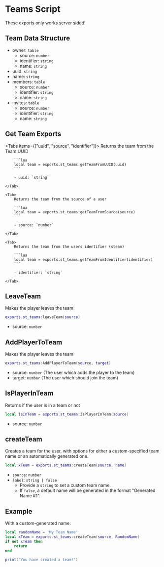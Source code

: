 
# Teams Script

<ResourceLinks link="https://shop.stausi.com/package/6528185" />

<Callout type="info">
These exports only works server sided!
</Callout>

## Team Data Structure

- owner: `table`
    - source: `number`
    - identifier: `string`
    - name: `string`
- uuid: `string`
- name: `string`
- members: `table`
    - source: `number`
    - identifier: `string`
    - name: `string`
- invites: `table`
    - source: `number`
    - identifier: `string`
    - name: `string`

## Get Team Exports

<Tabs items={["uuid", "source", "identifier"]}>
    <Tab>
        Returns the team from the Team UUID

        ```lua
        local team = exports.st_teams:getTeamFromUUID(uuid)
        ```

        - uuid: `string`

    </Tab>

    <Tab>
        Returns the team from the source of a user

        ```lua
        local team = exports.st_teams:getTeamFromSource(source)
        ```

        - source: `number`

    </Tab>

    <Tab>
        Returns the team from the users identifier (steam)

        ```lua
        local team = exports.st_teams:getTeamFromIdentifier(identifier)
        ```

        - identifier: `string`

    </Tab>
</Tabs>

## LeaveTeam

Makes the player leaves the team

```lua
exports.st_teams:leaveTeam(source)
```

- source: `number`

## AddPlayerToTeam

Makes the player leaves the team

```lua
exports.st_teams:AddPlayerToTeam(source, target)
```

- source: `number` (The user which adds the player to the team)
- target: `number` (The user which should join the team)

## IsPlayerInTeam

Returns if the user is in a team or not

```lua
local isInTeam = exports.st_teams:IsPlayerInTeam(source)
```

- source: `number`

## createTeam

Creates a team for the user, with options for either a custom-specified team name or an automatically generated one.

```lua
local xTeam = exports.st_teams:createTeam(source, name)
```

- `source`: `number`
- `label`: `string | false`
  - Provide a `string` to set a custom team name.
  - If `false`, a default name will be generated in the format "Generated Name #1".

## Example

With a custom-generated name:

```lua
local randomName = 'My Team Name'
local xTeam = exports.st_teams:createTeam(source, RandomName)
if not xTeam then
    return
end

print("You have created a team!")

```